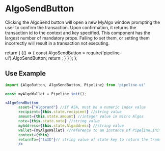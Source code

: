 # AlgoSendButton

Clicking the AlgoSend button will open a new MyAlgo window prompting the user to confirm the transaction. Upon confirmation, it returns the transaction id to the context and key specified. This component has the largest number of mandatory props. Failing to set them, or setting them incorrectly will result in a transaction not executing.


  return (
    <BrowserOnly>{() => {
      const AlgoSendButton = require('pipeline-ui').AlgoSendButton;
      return <AlgoSendButton />;
      }
    }
    </BrowserOnly>
    );
    };

<BrowserOnlyButton />

## Use Example
```jsx
import {AlgoButton, AlgoSendButton, Pipeline} from 'pipeline-ui'

const myAlgoWallet = Pipeline.init();

<AlgoSendButton
      asset={"Algorand"} //If ASA, must be a numeric index value
      recipient={this.state.recipient} //string value
      amount={this.state.amount} //integer value in micro Algos
      note={this.state.note} //string value
      myAddress={this.state.Algaddress} //string value
      wallet={myAlgoWallet} //reference to an instance of Pipeline.init(); that is called ONCE when the app is initialized
      context={this}
      returnTo={"txID"}// string value of state key to return the transaction id
      />
```